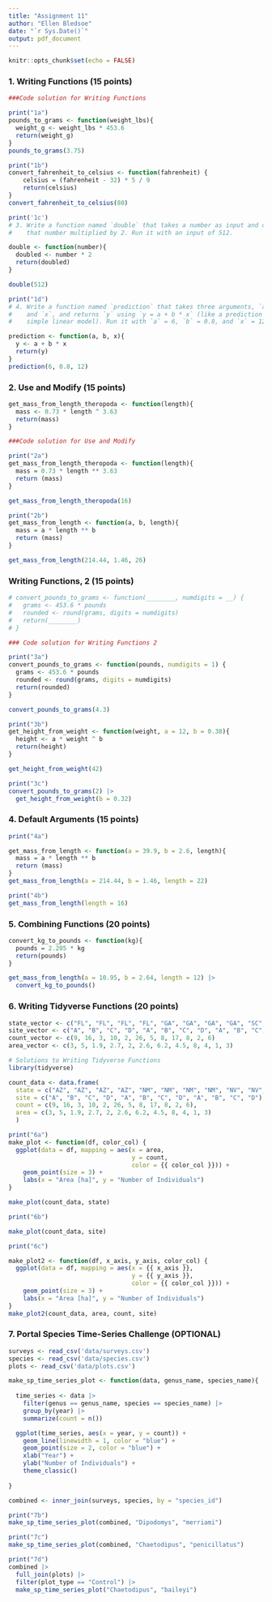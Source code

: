 ```yaml
---
title: "Assignment 11"
author: "Ellen Bledsoe"
date: "`r Sys.Date()`"
output: pdf_document
---
```


```r
knitr::opts_chunk$set(echo = FALSE)
```



### 1. Writing Functions (15 points)



```r
###Code solution for Writing Functions

print("1a")
pounds_to_grams <- function(weight_lbs){
  weight_g <- weight_lbs * 453.6
  return(weight_g)
}
pounds_to_grams(3.75)

print("1b")
convert_fahrenheit_to_celsius <- function(fahrenheit) {
    celsius = (fahrenheit - 32) * 5 / 9
    return(celsius)
}
convert_fahrenheit_to_celsius(80)

print('1c')
# 3. Write a function named `double` that takes a number as input and outputs
#    that number multiplied by 2. Run it with an input of 512.

double <- function(number){
  doubled <- number * 2
  return(doubled)
}

double(512)

print("1d")
# 4. Write a function named `prediction` that takes three arguments, `a`, `b`,
#    and `x`, and returns `y` using `y = a + b * x` (like a prediction from a
#    simple linear model). Run it with `a` = 6, `b` = 0.8, and `x` = 12.

prediction <- function(a, b, x){
  y <- a + b * x
  return(y)
}
prediction(6, 0.8, 12)

```

### 2. Use and Modify (15 points)


```r
get_mass_from_length_theropoda <- function(length){
  mass <- 0.73 * length ^ 3.63
  return(mass)
}
```



```r
###Code solution for Use and Modify

print("2a")
get_mass_from_length_theropoda <- function(length){
  mass = 0.73 * length ** 3.63
  return (mass)
}

get_mass_from_length_theropoda(16)

print("2b")
get_mass_from_length <- function(a, b, length){
  mass = a * length ** b
  return (mass)
}

get_mass_from_length(214.44, 1.46, 26)
```

### Writing Functions, 2 (15 points) 


```r
# convert_pounds_to_grams <- function(________, numdigits = __) {
#   grams <- 453.6 * pounds
#   rounded <- round(grams, digits = numdigits)
#   return(________)
# }
```

```r
### Code solution for Writing Functions 2

print("3a")
convert_pounds_to_grams <- function(pounds, numdigits = 1) {
  grams <- 453.6 * pounds
  rounded <- round(grams, digits = numdigits)
  return(rounded)
}

convert_pounds_to_grams(4.3)

print("3b")
get_height_from_weight <- function(weight, a = 12, b = 0.38){
  height <- a * weight ^ b
  return(height)
}

get_height_from_weight(42)

print("3c")
convert_pounds_to_grams(2) |>
  get_height_from_weight(b = 0.32)
```

### 4. Default Arguments (15 points)


```r
print("4a")

get_mass_from_length <- function(a = 39.9, b = 2.6, length){
  mass = a * length ** b
  return (mass)
}
get_mass_from_length(a = 214.44, b = 1.46, length = 22)

print("4b")
get_mass_from_length(length = 16)
```


### 5. Combining Functions (20 points)


```r
convert_kg_to_pounds <- function(kg){
  pounds = 2.205 * kg
  return(pounds)
}

get_mass_from_length(a = 10.95, b = 2.64, length = 12) |>
  convert_kg_to_pounds()
```


### 6. Writing Tidyverse Functions (20 points)


```r
state_vector <- c("FL", "FL", "FL", "FL", "GA", "GA", "GA", "GA", "SC", "SC", "SC", "SC")
site_vector <- c("A", "B", "C", "D", "A", "B", "C", "D", "A", "B", "C", "D")
count_vector <- c(9, 16, 3, 10, 2, 26, 5, 8, 17, 8, 2, 6)
area_vector <- c(3, 5, 1.9, 2.7, 2, 2.6, 6.2, 4.5, 8, 4, 1, 3)
```



```r
# Solutions to Writing Tidyverse Functions
library(tidyverse)

count_data <- data.frame(
  state = c("AZ", "AZ", "AZ", "AZ", "NM", "NM", "NM", "NM", "NV", "NV", "NV", "NV"),
  site = c("A", "B", "C", "D", "A", "B", "C", "D", "A", "B", "C", "D"),
  count = c(9, 16, 3, 10, 2, 26, 5, 8, 17, 8, 2, 6),
  area = c(3, 5, 1.9, 2.7, 2, 2.6, 6.2, 4.5, 8, 4, 1, 3)
  )

print("6a")
make_plot <- function(df, color_col) {
  ggplot(data = df, mapping = aes(x = area,
                                  y = count,
                                  color = {{ color_col }})) +
    geom_point(size = 3) +
    labs(x = "Area [ha]", y = "Number of Individuals")
}

make_plot(count_data, state)

print("6b")

make_plot(count_data, site)

print("6c")

make_plot2 <- function(df, x_axis, y_axis, color_col) {
  ggplot(data = df, mapping = aes(x = {{ x_axis }},
                                  y = {{ y_axis }},
                                  color = {{ color_col }})) +
    geom_point(size = 3) +
    labs(x = "Area [ha]", y = "Number of Individuals")
}
make_plot2(count_data, area, count, site)
```
### 7. Portal Species Time-Series Challenge (OPTIONAL)

```r
surveys <- read_csv('data/surveys.csv')
species <- read_csv('data/species.csv')
plots <- read_csv('data/plots.csv')

make_sp_time_series_plot <- function(data, genus_name, species_name){
  
  time_series <- data |>
    filter(genus == genus_name, species == species_name) |>
    group_by(year) |>
    summarize(count = n())

  ggplot(time_series, aes(x = year, y = count)) +
    geom_line(linewidth = 1, color = "blue") +
    geom_point(size = 2, color = "blue") +
    xlab("Year") +
    ylab("Number of Individuals") +
    theme_classic()
  
}

combined <- inner_join(surveys, species, by = "species_id")

print("7b")
make_sp_time_series_plot(combined, "Dipodomys", "merriami")

print("7c")
make_sp_time_series_plot(combined, "Chaetodipus", "penicillatus")

print("7d")
combined |> 
  full_join(plots) |> 
  filter(plot_type == "Control") |> 
  make_sp_time_series_plot("Chaetodipus", "baileyi")
```

